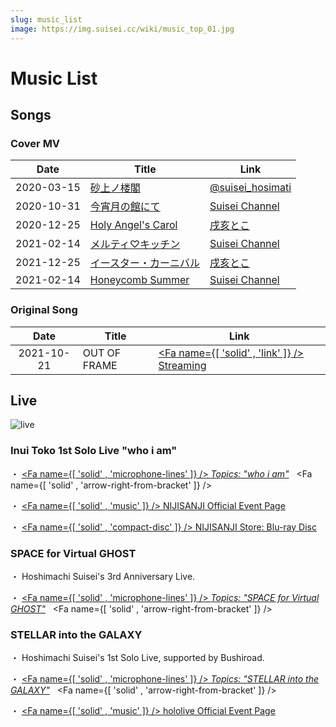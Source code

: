 ```yaml
---
slug: music_list
image: https://img.suisei.cc/wiki/music_top_01.jpg
---
```



# Music List

## Songs

<!--![main](https://img.suisei.cc/cover_mv.jpg)-->

<YT Id="aWv2KjaFqBA" />

### Cover MV

<!-- prettier-ignore -->
|Date|Title|Link|
|:--:|-----|----|
|2020-03-15|[砂上ノ楼閣](/timeline/2020#_2020-01-13)|[<SNSIcon Name="twitter" /> @suisei_hosimati](https://twitter.com/suisei_hosimati/status/1239146084712083456)|
|2020-10-31|[今宵月の館にて](/timeline/2020#first-tokomachi-cover-mv)|[<SNSIcon /> Suisei Channel](https://youtu.be/vhmFj1owmuk)|
|2020-12-25|[Holy Angel's Carol](/timeline/2020#2nd-tokomachi-cover-mv)|[<SNSIcon /> 戌亥とこ](https://youtu.be/vhmFj1owmu)|
|2021-02-14|[メルティ♡キッチン](/timeline/2021#3rd-tokomachi-cover-mv)|[<SNSIcon /> Suisei Channel](https://youtu.be/KiUvL-rp1zg)|
|2021-12-25|[イースター・カーニバル](/timeline/2021#4th-tokomachi-cover-mv)|[<SNSIcon /> 戌亥とこ](https://youtu.be/edp420amW1s)|
|2021-02-14|[Honeycomb Summer](/timeline/2021#5th-tokomachi-cover-mv)|[<SNSIcon /> Suisei Channel](https://youtu.be/aWv2KjaFqBA)|

### Original Song

<!-- prettier-ignore -->
|Date|Title|Link|
|:--:|-----|----|
|2021-10-21|OUT OF FRAME|[<Fa name={[ 'solid' , 'link' ]} /> Streaming](https://cover.lnk.to/oof)|

## Live

![live](./assets/suisei_galaxy.jpg)

### Inui Toko 1st Solo Live "who i am"

・ [<Fa name={[ 'solid' , 'microphone-lines' ]} /> _Topics: "who i am"_](/topics/toko_who_i_am) &nbsp; <Fa name={[ 'solid' , 'arrow-right-from-bracket' ]} />

・ [<Fa name={[ 'solid' , 'music' ]} /> NIJISANJI Official Event Page](https://event.nijisanji.app/inui_whoiam/)

・ [<Fa name={[ 'solid' , 'compact-disc' ]} /> NIJISANJI Store: Blu-ray Disc](https://shop.nijisanji.jp/s/niji/item/detail/NJSJ-026)

### SPACE for Virtual GHOST

・ Hoshimachi Suisei's 3rd Anniversary Live.

・ [<Fa name={[ 'solid' , 'microphone-lines' ]} /> _Topics: "SPACE for Virtual GHOST"_](/topics/suisei_ghost) &nbsp; <Fa name={[ 'solid' , 'arrow-right-from-bracket' ]} />

### STELLAR into the GALAXY

・ Hoshimachi Suisei's 1st Solo Live, supported by Bushiroad.

・ [<Fa name={[ 'solid' , 'microphone-lines' ]} /> _Topics: "STELLAR into the GALAXY"_](/topics/suisei_galaxy) &nbsp; <Fa name={[ 'solid' , 'arrow-right-from-bracket' ]} />

・ [<Fa name={[ 'solid' , 'music' ]} /> hololive Official Event Page](https://stellarintothegalaxy.hololive.tv/)

